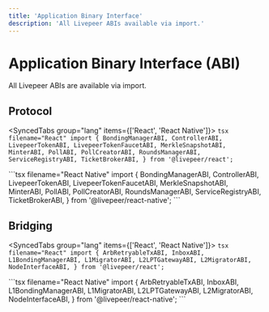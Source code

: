 ```yaml
---
title: 'Application Binary Interface'
description: 'All Livepeer ABIs available via import.'
---
```



# Application Binary Interface (ABI)

All Livepeer ABIs are available via import.

## Protocol

<SyncedTabs group="lang" items={['React', 'React Native']}>
  <SyncedTab>
    ```tsx filename="React"
    import {
      BondingManagerABI,
      ControllerABI,
      LivepeerTokenABI,
      LivepeerTokenFaucetABI,
      MerkleSnapshotABI,
      MinterABI,
      PollABI,
      PollCreatorABI,
      RoundsManagerABI,
      ServiceRegistryABI,
      TicketBrokerABI,
    } from '@livepeer/react';
    ```

  </SyncedTab>
  <SyncedTab>
    ```tsx filename="React Native"
    import {
      BondingManagerABI,
      ControllerABI,
      LivepeerTokenABI,
      LivepeerTokenFaucetABI,
      MerkleSnapshotABI,
      MinterABI,
      PollABI,
      PollCreatorABI,
      RoundsManagerABI,
      ServiceRegistryABI,
      TicketBrokerABI,
    } from '@livepeer/react-native';
    ```

  </SyncedTab>
</SyncedTabs>

## Bridging

<SyncedTabs group="lang" items={['React', 'React Native']}>
  <SyncedTab>
    ```tsx filename="React"
    import {
      ArbRetryableTxABI,
      InboxABI,
      L1BondingManagerABI,
      L1MigratorABI,
      L2LPTGatewayABI,
      L2MigratorABI,
      NodeInterfaceABI,
    } from '@livepeer/react';
    ```

  </SyncedTab>
  <SyncedTab>
    ```tsx filename="React Native"
    import {
      ArbRetryableTxABI,
      InboxABI,
      L1BondingManagerABI,
      L1MigratorABI,
      L2LPTGatewayABI,
      L2MigratorABI,
      NodeInterfaceABI,
    } from '@livepeer/react-native';
    ```

  </SyncedTab>
</SyncedTabs>
